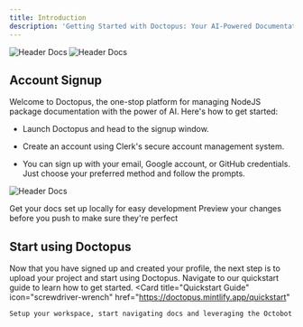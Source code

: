 ```yaml
---
title: Introduction
description: 'Getting Started with Doctopus: Your AI-Powered Documentation Browser for NodeJS Packages'
---
```


<img
  className="block dark:hidden"
  src="/images/headerdocs3.png"
  alt="Header Docs"
/>
<img
  className="hidden dark:block"
  src="/images/headerdocs3.png"
  alt="Header Docs"
/>

## Account Signup

Welcome to Doctopus, the one-stop platform for managing NodeJS package documentation with the power of AI. Here's how to get started:

- Launch Doctopus and head to the signup window.

- Create an account using Clerk's secure account management system.

- You can sign up with your email, Google account, or GitHub credentials. Just choose your preferred method and follow the prompts.

<img
  src="/images/accountsignup.png"
  alt="Header Docs"
/>

<CardGroup cols={2}>
  <Card
    title="Edit Your Docs"
    icon="pen-to-square"
    href="https://mintlify.com/docs/quickstart"
  >
    Get your docs set up locally for easy development
  </Card>
  <Card
    title="Preview Changes"
    icon="image"
    href="https://mintlify.com/docs/development"
  >
    Preview your changes before you push to make sure they're perfect
  </Card>
</CardGroup>

## Start using Doctopus

Now that you have signed up and created your profile, the next step is to upload your project and start using Doctopus. Navigate to our quickstart guide to learn how to get started.
<CardGroup cols={1}>
  <Card
    title="Quickstart Guide"
    icon="screwdriver-wrench"
    href="https://doctopus.mintlify.app/quickstart"
  >
    Setup your workspace, start navigating docs and leveraging the Octobot
  </Card>
</CardGroup>
